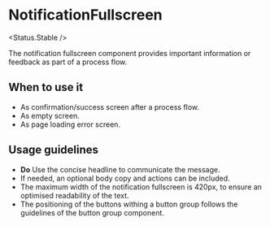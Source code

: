 
# NotificationFullscreen

<Status.Stable />

<Story id="components-notificationfullscreen--base" />
<Props />

The notification fullscreen component provides important information or feedback as part of a process flow.

## When to use it

- As confirmation/success screen after a process flow.
- As empty screen.
- As page loading error screen.

## Usage guidelines

- **Do** Use the concise headline to communicate the message.
- If needed, an optional body copy and actions can be included.
- The maximum width of the notification fullscreen is 420px, to ensure an optimised readability of the text.
- The positioning of the buttons withing a button group follows the guidelines of the button group component.
